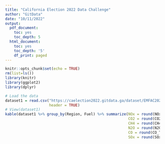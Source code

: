 ```yaml
---
title: "California Election 2022 Data Challenge"
author: "GitData"
date: "10/11/2022"
output:
  pdf_document:
    toc: yes
    toc_depth: 5
  html_document:
    toc: yes
    toc_depth: '5'
    df_print: paged
---
```


```r
knitr::opts_chunk$set(echo = TRUE)
rm(list=ls())
library(knitr)
library(ggplot2)
library(dplyr)
```

```r
# Load the data
dataset1 = read.csv("https://caelection2022.gitdata.ga/dataset/EMFAC2021-EI-202xC.csv",
                    header = TRUE)
# View(dataset1)
kable(dataset1 %>% group_by(Region, Fuel) %>% summarize(NOx = round(NOx_TOTEX, 3), 
                                                        CO2 = round(CO2_TOTEX, 3),
                                                        CH4 = round(CH4_TOTEX, 3),
                                                        N2O = round(N2O_TOTEX, 3),
                                                        CO = round(CO_TOTEX, 3),
                                                        SOx = round(SOx_TOTEX, 3)))
```
